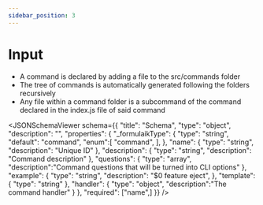 ```yaml
---
sidebar_position: 3
---
```



# Input

- A command is declared by adding a file to the src/commands folder
- The tree of commands is automatically generated following the folders recursively
- Any file within a command folder is a subcommand of the command declared in the index.js file of said command

<JSONSchemaViewer schema={{
    	"title": "Schema",
    	"type": "object",
        "description": "",
    	"properties": {
    		"_formulaikType": {
    			"type": "string",
                "default": "command",
                "enum":[
                    "command",
                ],
    		},
            "name": {
    			"type": "string",
                "description": "Unique ID"
    		},
            "description": {
    			"type": "string",
                "description": "Command description"
    		},
    		"questions": {
    			"type": "array",                
                "description":"Command questions that will be turned into CLI options"
    		},
            "example": {
    			"type": "string",
                "description": "$0 feature eject",
    		},
            "template": {
    			"type": "string"
    		},
            "handler": {
    			"type": "object",
                "description":"The command handler"
    		}
    	},
    	"required": ["name",]
    }} />
